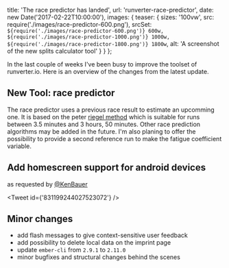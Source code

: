  title: 'The race predictor has landed',
  url: 'runverter-race-predictor',
  date: new Date('2017-02-22T10:00:00'),
  images: {
    teaser: {
      sizes: '100vw',
      src: require('./images/race-predictor-600.png'),
      srcSet: `${require('./images/race-predictor-600.png')} 600w, ${require('./images/race-predictor-1000.png')} 1000w, ${require('./images/race-predictor-1800.png')} 1800w`,
      alt: 'A screenshot of the new splits calculator tool'
    }
  }
};

In the last couple of weeks I've been busy to improve the toolset of runverter.io. Here is an overview of the changes from the latest update.

## New Tool: race predictor

The race predictor uses a previous race result to estimate an upcomming one. It is based on the peter [riegel method](https://en.wikipedia.org/wiki/Peter_Riegel) which is suitable for runs between 3.5 minutes and 3 hours, 50 minutes. Other race prediction algorithms may be added in the future. I'm also planing to offer the possibility to provide a second reference run to make the fatigue coefficient variable.

## Add homescreen support for android devices

as requested by [@KenBauer](https://twitter.com/KenBauer/status/831199244027523072)

<Tweet id={'831199244027523072'} />

## Minor changes

- add flash messages to give context-sensitive user feedback
- add possibility to delete local data on the imprint page
- update `ember-cli` from `2.9.1` to `2.11.0`
- minor bugfixes and structural changes behind the scenes
